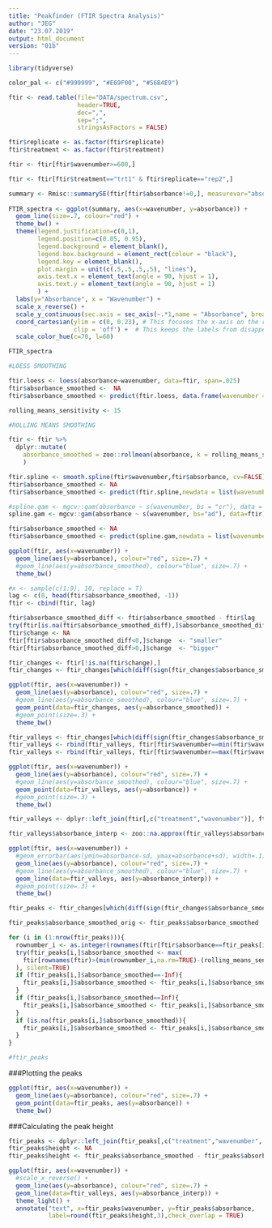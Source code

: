 ---
title: "Peakfinder (FTIR Spectra Analysis)"
author: "JEG"
date: "23.07.2019"
output: html_document
version: "01b"
---

```{r, include=FALSE}
library(tidyverse)
```

```{r, include=FALSE}
color_pal <- c("#999999", "#E69F00", "#56B4E9")
```


```{r, echo=FALSE}
ftir <- read.table(file="DATA/spectrum.csv", 
                   header=TRUE, 
                   dec=",",
                   sep=";", 
                   stringsAsFactors = FALSE)

ftir$replicate <- as.factor(ftir$replicate)
ftir$treatment <- as.factor(ftir$treatment)

```

```{r}
ftir <- ftir[ftir$wavenumber>=600,]
```

```{r}
ftir <- ftir[ftir$treatment=="trt1" & ftir$replicate=="rep2",]
```


```{r, fig.width=16, fig.height=8, echo=FALSE}

summary <- Rmisc::summarySE(ftir[ftir$absorbance!=0,], measurevar="absorbance", groupvars=c("wavenumber","treatment"))
    
FTIR_spectra <- ggplot(summary, aes(x=wavenumber, y=absorbance)) +
  geom_line(size=.7, colour="red") +
  theme_bw() + 
  theme(legend.justification=c(0,1), 
        legend.position=c(0.05, 0.95),
        legend.background = element_blank(),
        legend.box.background = element_rect(colour = "black"),
        legend.key = element_blank(),
        plot.margin = unit(c(.5,.5,.5,.5), "lines"),
        axis.text.x = element_text(angle = 90, hjust = 1),
        axis.text.y = element_text(angle = 90, hjust = 1)
        ) + 
  labs(y="Absorbance", x = "Wavenumber") +
  scale_x_reverse() + 
  scale_y_continuous(sec.axis = sec_axis(~.*1,name = "Absorbance", breaks = seq(0, 0.35, 0.025))) +
  coord_cartesian(ylim = c(0, 0.23), # This focuses the x-axis on the range of interest
                  clip = 'off') +  # This keeps the labels from disappearing
  scale_color_hue(c=70, l=60)

FTIR_spectra

```

```{r,eval=FALSE}

#LOESS SMOOTHING

ftir.loess <- loess(absorbance~wavenumber, data=ftir, span=.025)
ftir$absorbance_smoothed <-  NA
ftir$absorbance_smoothed <- predict(ftir.loess, data.frame(wavenumber = ftir$wavenumber), se = TRUE)$fit
```

```{r}

rolling_means_sensitivity <- 15

#ROLLING MEANS SMOOTHING

ftir <- ftir %>%
  dplyr::mutate(
    absorbance_smoothed = zoo::rollmean(absorbance, k = rolling_means_sensitivity, fill = NA)
    )
```


```{r, eval=FALSE}
ftir.spline <- smooth.spline(ftir$wavenumber,ftir$absorbance, cv=FALSE)
ftir$absorbance_smoothed <- NA
ftir$absorbance_smoothed <- predict(ftir.spline,newdata = list(wavenumber = ftir$wavenumber))$y

```



```{r,eval=FALSE}
#spline.gam <- mgcv::gam(absorbance ~ s(wavenumber, bs = "cr"), data = ftir, method = "REML") # cubic spline
spline.gam <- mgcv::gam(absorbance ~ s(wavenumber, bs="ad"), data=ftir)

ftir$absorbance_smoothed <- NA
ftir$absorbance_smoothed <- predict(spline.gam,newdata = list(wavenumber = ftir$wavenumber))
```



```{r, fig.width=16, fig.height=8, echo=FALSE}
ggplot(ftir, aes(x=wavenumber)) +
  geom_line(aes(y=absorbance), colour="red", size=.7) +
  #geom_line(aes(y=absorbance_smoothed), colour="blue", size=.7) +
  theme_bw()
```



```{r}
#x <- sample(c(1:9), 10, replace = T)
lag <- c(0, head(ftir$absorbance_smoothed, -1))
ftir <- cbind(ftir, lag)
```


```{r}
ftir$absorbance_smoothed_diff <- ftir$absorbance_smoothed - ftir$lag
try(ftir[is.na(ftir$absorbance_smoothed_diff),]$absorbance_smoothed_diff <- 0)
ftir$change <- NA
ftir[ftir$absorbance_smoothed_diff<0,]$change  <- "smaller"
ftir[ftir$absorbance_smoothed_diff>0,]$change  <- "bigger"
```



```{r}
ftir_changes <- ftir[!is.na(ftir$change),]
ftir_changes <- ftir_changes[which(diff(sign(ftir_changes$absorbance_smoothed_diff))!=0),]
```


```{r, fig.width=16, fig.height=8, echo=FALSE}

ggplot(ftir, aes(x=wavenumber)) +
  geom_line(aes(y=absorbance), colour="red", size=.7) +
  #geom_line(aes(y=absorbance_smoothed), colour="blue", size=.7) +
  geom_point(data=ftir_changes, aes(y=absorbance_smoothed)) +
  #geom_point(size=.3) +
  theme_bw()
```

```{r}
ftir_valleys <- ftir_changes[which(diff(sign(ftir_changes$absorbance_smoothed_diff))>0),]
ftir_valleys <- rbind(ftir_valleys, ftir[ftir$wavenumber==min(ftir$wavenumber, na.rm=TRUE),])
ftir_valleys <- rbind(ftir_valleys, ftir[ftir$wavenumber==max(ftir$wavenumber, na.rm=TRUE),])
```

```{r, fig.width=16, fig.height=8, echo=FALSE}

ggplot(ftir, aes(x=wavenumber)) +
  geom_line(aes(y=absorbance), colour="red", size=.7) +
  #geom_line(aes(y=absorbance_smoothed), colour="blue", size=.7) +
  geom_point(data=ftir_valleys, aes(y=absorbance)) +
  #geom_point(size=.3) +
  theme_bw()
```

```{r}
ftir_valleys <- dplyr::left_join(ftir[,c("treatment","wavenumber")], ftir_valleys[,c("treatment","wavenumber", "absorbance")], by=c("treatment","wavenumber"))

ftir_valleys$absorbance_interp <- zoo::na.approx(ftir_valleys$absorbance, na.rm="FALSE")
```


```{r, fig.width=16, fig.height=8, echo=FALSE}

ggplot(ftir, aes(x=wavenumber)) +
  #geom_errorbar(aes(ymin=absorbance-sd, ymax=absorbance+sd), width=.1) + # we can change 'se' with 'sd' or 'ci'
  geom_line(aes(y=absorbance), colour="red", size=.7) +
  #geom_line(aes(y=absorbance_smoothed), colour="blue", size=.7) +
  geom_line(data=ftir_valleys, aes(y=absorbance_interp)) +
  #geom_point(size=.3) +
  theme_bw()
```


```{r}
ftir_peaks <- ftir_changes[which(diff(sign(ftir_changes$absorbance_smoothed_diff))<0),]
```


```{r}

ftir_peaks$absorbance_smoothed_orig <- ftir_peaks$absorbance_smoothed

for (i in (1:nrow(ftir_peaks))){
  rownumber_i <- as.integer(rownames(ftir[ftir$absorbance==ftir_peaks[i,]$absorbance & ftir$wavenumber==ftir_peaks[i,]$wavenumber,]))
  try(ftir_peaks[i,]$absorbance_smoothed <- max(
    ftir[rownames(ftir)>(min(rownumber_i,na.rm=TRUE)-(rolling_means_sensitivity/2)) & rownames(ftir)<(max(rownumber_i,na.rm=TRUE)+(rolling_means_sensitivity/2)),]$absorbance, na.rm=TRUE
  ), silent=TRUE)
  if (ftir_peaks[i,]$absorbance_smoothed==-Inf){
    ftir_peaks[i,]$absorbance_smoothed <- ftir_peaks[i,]$absorbance_smoothed_orig
  }
  if (ftir_peaks[i,]$absorbance_smoothed==Inf){
    ftir_peaks[i,]$absorbance_smoothed <- ftir_peaks[i,]$absorbance_smoothed_orig
  }
  if (is.na(ftir_peaks[i,]$absorbance_smoothed)){
    ftir_peaks[i,]$absorbance_smoothed <- ftir_peaks[i,]$absorbance_smoothed_orig
  }
}

#ftir_peaks
```

###Plotting the peaks  
```{r, fig.width=16, fig.height=8, echo=FALSE}

ggplot(ftir, aes(x=wavenumber)) +
  geom_line(aes(y=absorbance), colour="red", size=.7) +
  geom_point(data=ftir_peaks, aes(y=absorbance)) +
  theme_bw()
```


###Calculating the peak height  
```{r}
ftir_peaks <- dplyr::left_join(ftir_peaks[,c("treatment","wavenumber", "absorbance", "absorbance_smoothed")], ftir_valleys[,c("treatment","wavenumber", "absorbance_interp")], by=c("treatment","wavenumber"))
ftir_peaks$height <- NA
ftir_peaks$height <- ftir_peaks$absorbance_smoothed - ftir_peaks$absorbance_interp
```

```{r, fig.width=16, fig.height=8, echo=FALSE}

ggplot(ftir, aes(x=wavenumber)) +
  #scale_x_reverse() + 
  geom_line(aes(y=absorbance), colour="red", size=.7) +
  geom_line(data=ftir_valleys, aes(y=absorbance_interp)) +
  theme_light() +
  annotate("text", x=ftir_peaks$wavenumber, y=ftir_peaks$absorbance,
           label=round(ftir_peaks$height,3),check_overlap = TRUE)
```